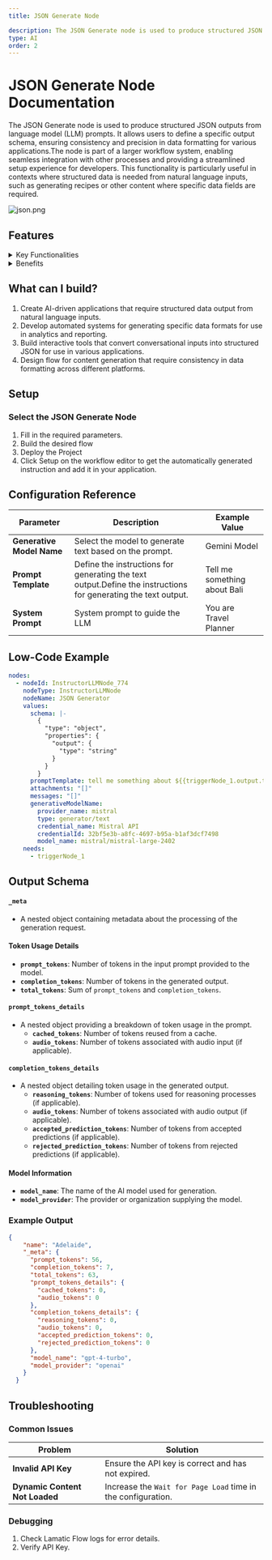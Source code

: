 ```yaml
---
title: JSON Generate Node

description: The JSON Generate node is used to produce structured JSON outputs from language model (LLM) prompts.
type: AI
order: 2
---
```


# JSON Generate Node Documentation

The JSON Generate node is used to produce structured JSON outputs from language model (LLM) prompts. It allows users to define a specific output schema, ensuring consistency and precision in data formatting for various applications.The node is part of a larger workflow system, enabling seamless integration with other processes and providing a streamlined setup experience for developers. This functionality is particularly useful in contexts where structured data is needed from natural language inputs, such as generating recipes or other content where specific data fields are required.

![json.png](./img/json/json.webp)

## Features

<details>
  <summary>Key Functionalities</summary>

1. **Generative Model Selection**: Allows users to select credentials for their preferred generative model, ensuring flexibility and compatibility with various LLMs.

2. **Customizable Prompts**: Features a field for creating prompt templates, enabling tailored input for specific use cases.

3. **System Prompt Definition**: Includes an option to define a system-level prompt to guide the AI’s behavior, ensuring context-aware and role-specific responses.

4. **Additional Properties Management**: Offers expandable sections for configuring advanced properties to fine-tune AI-generated outputs.

</details>

<details>
  <summary>Benefits</summary>

1. **Flexibility**: Supports integration with multiple LLMs, allowing users to utilize different models based on their specific needs and use cases.

2. **User-Centric Design**: Provides intuitive interfaces for prompt customization and system prompt definition, making it accessible to both beginners and advanced users.

3. **Enhanced Control**: Enables precise control over the AI’s behavior and output quality through customizable prompts and system configurations.

4. **Scalability**: Facilitates the creation of reusable prompt templates for diverse flow, ensuring consistency across projects.

</details>

## What can I build?

1. Create AI-driven applications that require structured data output from natural language inputs.
1. Develop automated systems for generating specific data formats for use in analytics and reporting.
1. Build interactive tools that convert conversational inputs into structured JSON for use in various applications.
1. Design flow for content generation that require consistency in data formatting across different platforms.

## Setup

### Select the JSON Generate Node

1. Fill in the required parameters.
1. Build the desired flow
1. Deploy the Project
1. Click Setup on the workflow editor to get the automatically generated instruction and add it in your application.

## Configuration Reference

| **Parameter**             | **Description**                                                                                                | **Example Value**            |
| ------------------------- | -------------------------------------------------------------------------------------------------------------- | ---------------------------- |
| **Generative Model Name** | Select the model to generate text based on the prompt.                                                         | Gemini Model                 |
| **Prompt Template**       | Define the instructions for generating the text output.Define the instructions for generating the text output. | Tell me something about Bali |
| **System Prompt**         | System prompt to guide the LLM                                                                                 | You are Travel Planner       |

## Low-Code Example

```yaml
nodes:
  - nodeId: InstructorLLMNode_774
    nodeType: InstructorLLMNode
    nodeName: JSON Generator
    values:
      schema: |-
        {
          "type": "object",
          "properties": {
            "output": {
              "type": "string"
            }
          }
        }
      promptTemplate: tell me something about ${{triggerNode_1.output.topic}}
      attachments: "[]"
      messages: "[]"
      generativeModelName:
        provider_name: mistral
        type: generator/text
        credential_name: Mistral API
        credentialId: 32bf5e3b-a8fc-4697-b95a-b1af3dcf7498
        model_name: mistral/mistral-large-2402
    needs:
      - triggerNode_1
```

## Output Schema
#### `_meta`
- A nested object containing metadata about the processing of the generation request.

#### Token Usage Details
- **`prompt_tokens`**: Number of tokens in the input prompt provided to the model.
- **`completion_tokens`**: Number of tokens in the generated output.
- **`total_tokens`**: Sum of `prompt_tokens` and `completion_tokens`.

#### `prompt_tokens_details`
- A nested object providing a breakdown of token usage in the prompt.
  - **`cached_tokens`**: Number of tokens reused from a cache.
  - **`audio_tokens`**: Number of tokens associated with audio input (if applicable).

#### `completion_tokens_details`
- A nested object detailing token usage in the generated output.
  - **`reasoning_tokens`**: Number of tokens used for reasoning processes (if applicable).
  - **`audio_tokens`**: Number of tokens associated with audio output (if applicable).
  - **`accepted_prediction_tokens`**: Number of tokens from accepted predictions (if applicable).
  - **`rejected_prediction_tokens`**: Number of tokens from rejected predictions (if applicable).

#### Model Information
- **`model_name`**: The name of the AI model used for generation.
- **`model_provider`**: The provider or organization supplying the model.

### Example Output

```json
{
    "name": "Adelaide",
    "_meta": {
      "prompt_tokens": 56,
      "completion_tokens": 7,
      "total_tokens": 63,
      "prompt_tokens_details": {
        "cached_tokens": 0,
        "audio_tokens": 0
      },
      "completion_tokens_details": {
        "reasoning_tokens": 0,
        "audio_tokens": 0,
        "accepted_prediction_tokens": 0,
        "rejected_prediction_tokens": 0
      },
      "model_name": "gpt-4-turbo",
      "model_provider": "openai"
    }
  }
```

## Troubleshooting

### Common Issues

| **Problem**                    | **Solution**                                                 |
| ------------------------------ | ------------------------------------------------------------ |
| **Invalid API Key**            | Ensure the API key is correct and has not expired.           |
| **Dynamic Content Not Loaded** | Increase the `Wait for Page Load` time in the configuration. |

### Debugging

1. Check Lamatic Flow logs for error details.
1. Verify API Key.
